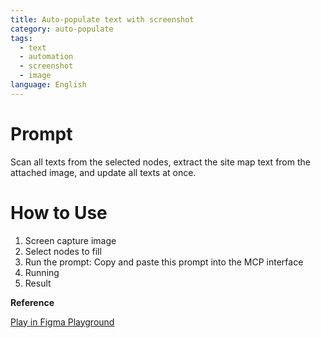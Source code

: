 ```yaml
---
title: Auto-populate text with screenshot
category: auto-populate
tags:
  - text
  - automation
  - screenshot
  - image
language: English
---
```


# Prompt

Scan all texts from the selected nodes, extract the site map text from the attached image, and update all texts at once.

# How to Use

1. Screen capture image 
2. Select nodes to fill 
3. Run the prompt: Copy and paste this prompt into the MCP interface 
4. Running 
5. Result 




**Reference**

<a href="https://www.figma.com/community/file/1513760524697897204" class="figma-button">Play in Figma Playground</a>